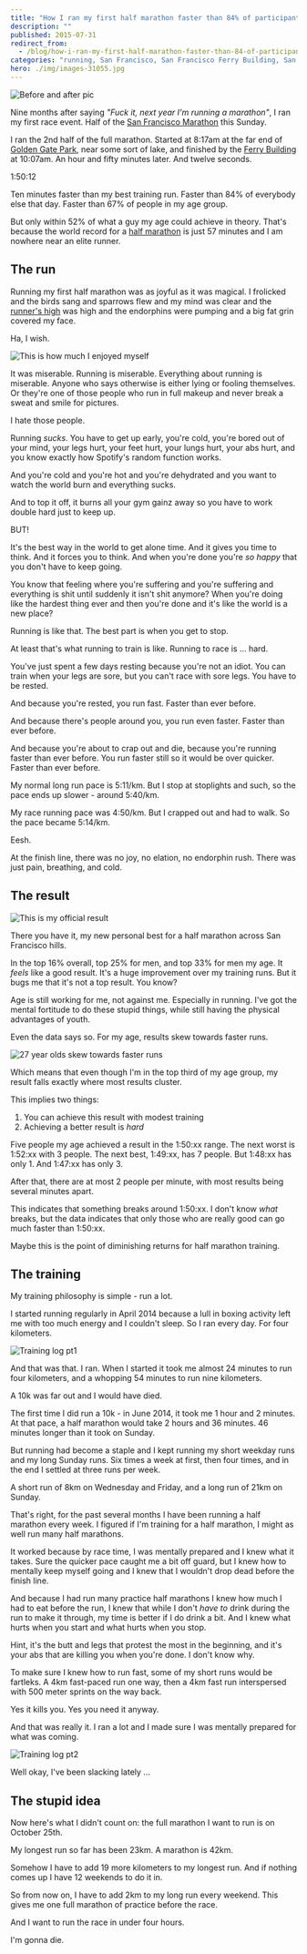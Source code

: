 ```yaml
---
title: "How I ran my first half marathon faster than 84% of participants"
description: ""
published: 2015-07-31
redirect_from:
  - /blog/how-i-ran-my-first-half-marathon-faster-than-84-of-participants/swizec/6705
categories: "running, San Francisco, San Francisco Ferry Building, San Francisco Marathon, Travel + Events"
hero: ./img/images-31055.jpg
---
```


![Before and after pic](./img/images-31055.jpg)

Nine months after saying _"Fuck it, next year I'm running a marathon"_, I ran my first race event. Half of the [San Francisco Marathon](http://www.thesfmarathon.com/) this Sunday.

I ran the 2nd half of the full marathon. Started at 8:17am at the far end of [Golden Gate Park](<http://maps.google.com/maps?ll=37.7697222222,-122.476944444&spn=0.01,0.01&q=37.7697222222,-122.476944444 (Golden%20Gate%20Park)&t=h>), near some sort of lake, and finished by the [Ferry Building](<http://maps.google.com/maps?ll=37.7955555556,-122.392222222&spn=0.01,0.01&q=37.7955555556,-122.392222222 (San%20Francisco%20Ferry%20Building)&t=h>) at 10:07am. An hour and fifty minutes later. And twelve seconds.

1:50:12

Ten minutes faster than my best training run. Faster than 84% of everybody else that day. Faster than 67% of people in my age group.

But only within 52% of what a guy my age could achieve in theory. That's because the world record for a [half marathon](http://en.wikipedia.org/wiki/Half_marathon) is just 57 minutes and I am nowhere near an elite runner.

## The run

Running my first half marathon was as joyful as it was magical. I frolicked and the birds sang and sparrows flew and my mind was clear and the [runner's high](http://en.wikipedia.org/wiki/Endorphins) was high and the endorphins were pumping and a big fat grin covered my face.

Ha, I wish.

![This is how much I enjoyed myself](./img/images-31140.jpg)

It was miserable. Running is miserable. Everything about running is miserable. Anyone who says otherwise is either lying or fooling themselves. Or they're one of those people who run in full makeup and never break a sweat and smile for pictures.

I hate those people.

Running _sucks_. You have to get up early, you're cold, you're bored out of your mind, your legs hurt, your feet hurt, your lungs hurt, your abs hurt, and you know exactly how Spotify's random function works.

And you're cold and you're hot and you're dehydrated and you want to watch the world burn and everything sucks.

And to top it off, it burns all your gym gainz away so you have to work double hard just to keep up.

BUT!

It's the best way in the world to get alone time. And it gives you time to think. And it forces you to think. And when you're done you're _so happy_ that you don't have to keep going.

You know that feeling where you're suffering and you're suffering and everything is shit until suddenly it isn't shit anymore? When you're doing like the hardest thing ever and then you're done and it's like the world is a new place?

Running is like that. The best part is when you get to stop.

At least that's what running to train is like. Running to race is ... hard.

You've just spent a few days resting because you're not an idiot. You can train when your legs are sore, but you can't race with sore legs. You have to be rested.

And because you're rested, you run fast. Faster than ever before.

And because there's people around you, you run even faster. Faster than ever before.

And because you're about to crap out and die, because you're running faster than ever before. You run faster still so it would be over quicker. Faster than ever before.

My normal long run pace is 5:11/km. But I stop at stoplights and such, so the pace ends up slower - around 5:40/km.

My race running pace was 4:50/km. But I crapped out and had to walk. So the pace became 5:14/km.

Eesh.

At the finish line, there was no joy, no elation, no endorphin rush. There was just pain, breathing, and cold.

## The result

![This is my official result](./img/images-31056.png)

There you have it, my new personal best for a half marathon across San Francisco hills.

In the top 16% overall, top 25% for men, and top 33% for men my age. It _feels_ like a good result. It's a huge improvement over my training runs. But it bugs me that it's not a top result. You know?

Age is still working for me, not against me. Especially in running. I've got the mental fortitude to do these stupid things, while still having the physical advantages of youth.

Even the data says so. For my age, results skew towards faster runs.

![27 year olds skew towards faster runs](./img/images-31141.png)

Which means that even though I'm in the top third of my age group, my result falls exactly where most results cluster.

This implies two things:

1.  You can achieve this result with modest training
2.  Achieving a better result is _hard_

Five people my age achieved a result in the 1:50:xx range. The next worst is 1:52:xx with 3 people. The next best, 1:49:xx, has 7 people. But 1:48:xx has only 1. And 1:47:xx has only 3.

After that, there are at most 2 people per minute, with most results being several minutes apart.

This indicates that something breaks around 1:50:xx. I don't know _what_ breaks, but the data indicates that only those who are really good can go much faster than 1:50:xx.

Maybe this is the point of diminishing returns for half marathon training.

## The training

My training philosophy is simple - run a lot.

I started running regularly in April 2014 because a lull in boxing activity left me with too much energy and I couldn't sleep. So I ran every day. For four kilometers.

![Training log pt1](./img/images-31142.png)

And that was that. I ran. When I started it took me almost 24 minutes to run four kilometers, and a whopping 54 minutes to run nine kilometers.

A 10k was far out and I would have died.

The first time I did run a 10k - in June 2014, it took me 1 hour and 2 minutes. At that pace, a half marathon would take 2 hours and 36 minutes. 46 minutes longer than it took on Sunday.

But running had become a staple and I kept running my short weekday runs and my long Sunday runs. Six times a week at first, then four times, and in the end I settled at three runs per week.

A short run of 8km on Wednesday and Friday, and a long run of 21km on Sunday.

That's right, for the past several months I have been running a half marathon every week. I figured if I'm training for a half marathon, I might as well run many half marathons.

It worked because by race time, I was mentally prepared and I knew what it takes. Sure the quicker pace caught me a bit off guard, but I knew how to mentally keep myself going and I knew that I wouldn't drop dead before the finish line.

And because I had run many practice half marathons I knew how much I had to eat before the run, I knew that while I don't _have to_ drink during the run to make it through, my time is better if I do drink a bit. And I knew what hurts when you start and what hurts when you stop.

Hint, it's the butt and legs that protest the most in the beginning, and it's your abs that are killing you when you're done. I don't know why.

To make sure I knew how to run fast, some of my short runs would be fartleks. A 4km fast-paced run one way, then a 4km fast run interspersed with 500 meter sprints on the way back.

Yes it kills you. Yes you need it anyway.

And that was really it. I ran a lot and I made sure I was mentally prepared for what was coming.

![Training log pt2](https://swizec.com/wp-content/uploads/2015/07/Screen-Shot-2015-07-31-at-00.37.39-1017x1024.png)

Well okay, I've been slacking lately ...

## The stupid idea

Now here's what I didn't count on: the full marathon I want to run is on October 25th.

My longest run so far has been 23km. A marathon is 42km.

Somehow I have to add 19 more kilometers to my longest run. And if nothing comes up I have 12 weekends to do it in.

So from now on, I have to add 2km to my long run every weekend. This gives me one full marathon of practice before the race.

And I want to run the race in under four hours.

I'm gonna die.
